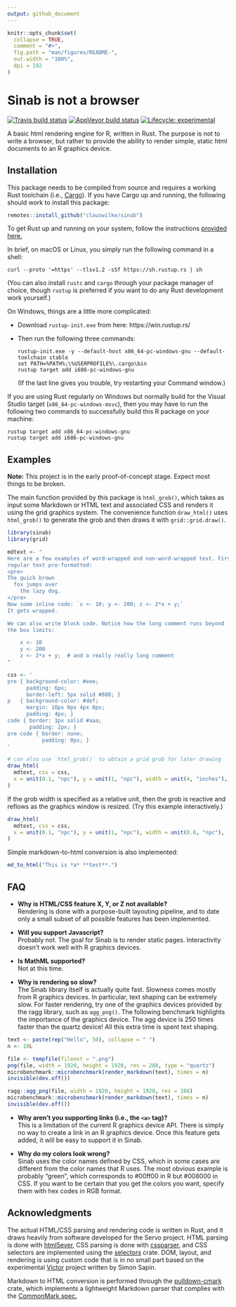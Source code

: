 ```yaml
---
output: github_document
---
```


<!-- README.md is generated from README.Rmd. Please edit that file -->

```r
knitr::opts_chunk$set(
  collapse = TRUE,
  comment = "#>",
  fig.path = "man/figures/README-",
  out.width = "100%",
  dpi = 192
)
```

# Sinab is not a browser

<!-- badges: start -->
[![Travis build status](https://travis-ci.org/clauswilke/sinab.svg?branch=master)](https://travis-ci.org/clauswilke/sinab)
[![AppVeyor build status](https://ci.appveyor.com/api/projects/status/github/clauswilke/sinab?branch=master&svg=true)](https://ci.appveyor.com/project/clauswilke/sinab)
[![Lifecycle: experimental](https://img.shields.io/badge/lifecycle-experimental-orange.svg)](https://www.tidyverse.org/lifecycle/#experimental)
<!-- badges: end -->

A basic html rendering engine for R, written in Rust. The purpose is not to write a browser, but rather to provide the ability to render simple, static html documents to an R graphics device.

## Installation

This package needs to be compiled from source and requires a working Rust toolchain (i.e., [Cargo](https://doc.rust-lang.org/cargo/getting-started/installation.html)). If you have Cargo up and running, the following should work to install this package:

```r
remotes::install_github("clauswilke/sinab")
```

To get Rust up and running on your system, follow the instructions [provided here.](https://www.rust-lang.org/learn/get-started)

In brief, on macOS or Linux, you simply run the following command in a shell:
```
curl --proto '=https' --tlsv1.2 -sSf https://sh.rustup.rs | sh
```
(You can also install `rustc` and `cargo` through your package manager of choice, though `rustup` is preferred if you want to do any Rust development work yourself.)

On Windows, things are a little more complicated:

- Download `rustup-init.exe` from here: https://win.rustup.rs/
- Then run the following three commands:  
  ```
  rustup-init.exe -y --default-host x86_64-pc-windows-gnu --default-toolchain stable
  set PATH=%PATH%;\%USERPROFILE%\.cargo\bin
  rustup target add i686-pc-windows-gnu
  ```
  (If the last line gives you trouble, try restarting your
  Command window.)

If you are using Rust regularly on Windows but normally build for the Visual Studio target (`x86_64-pc-windows-msvc`), then you may have to run the following two commands to successfully build this R package on your machine:

```
rustup target add x86_64-pc-windows-gnu
rustup target add i686-pc-windows-gnu
```

## Examples

**Note:** This project is in the early proof-of-concept stage. Expect most things to be broken.

The main function provided by this package is `html_grob()`, which takes as input some Markdown or HTML text and associated CSS and renders it using the grid graphics system. The convenience function `draw_html()` uses `html_grob()` to generate the grob and then draws it with `grid::grid.draw()`.

```r
library(sinab)
library(grid)

mdtext <- "
Here are a few examples of word-wrapped and non-word-wrapped text. First
regular text pre-formatted:
<pre>
The quick brown
  fox jumps over
    the lazy dog.
</pre>
Now some inline code: `x <- 10; y <- 200; z <- 2*x + y;`
It gets wrapped.

We can also write block code. Notice how the long comment runs beyond
the box limits:

    x <- 10
    y <- 200
    z <- 2*x + y;  # and a really really long comment
"

css <- '
pre { background-color: #eee;
      padding: 6px;
      border-left: 5px solid #888; }
p   { background-color: #def;
      margin: 16px 0px 4px 0px;
      padding: 4px; }
code { border: 1px solid #aaa; 
       padding: 2px; }
pre code { border: none;
           padding: 0px; }
'

# can also use `html_grob()` to obtain a grid grob for later drawing
draw_html(
  mdtext, css = css,
  x = unit(0.1, "npc"), y = unit(1, "npc"), width = unit(4, "inches"),
)
```

If the grob width is specified as a relative unit, then the grob is reactive and reflows as the graphics window is resized. (Try this example interactively.)

```r
draw_html(
  mdtext, css = css,
  x = unit(0.1, "npc"), y = unit(1, "npc"), width = unit(0.8, "npc"),
)
```

Simple markdown-to-html conversion is also implemented:
```r
md_to_html("This is *a* **test**.")
```


## FAQ

* **Why is HTML/CSS feature X, Y, or Z not available?**  
Rendering is done with a purpose-built layouting pipeline, and to date only a small subset of all possible features has been implemented. 

* **Will you support Javascript?**  
Probably not. The goal for Sinab is to render static pages. Interactivity doesn't work well with R graphics devices.

* **Is MathML supported?**  
Not at this time.

* **Why is rendering so slow?**  
The Sinab library itself is actually quite fast. Slowness comes mostly from R graphics devices. In particular, text shaping can be extremely slow. For faster rendering, try one of the graphics devices provided by the ragg library, such as `agg_png()`. The following benchmark highlights the importance of the graphics device. The agg device is 250 times faster than the quartz device! All this extra time is spent text shaping.

```r
text <- paste(rep("Hello", 50), collapse = " ")
n <- 10L

file <- tempfile(fileext = ".png")
png(file, width = 1920, height = 1920, res = 288, type = "quartz")
microbenchmark::microbenchmark(render_markdown(text), times = n)
invisible(dev.off())

ragg::agg_png(file, width = 1920, height = 1920, res = 288)
microbenchmark::microbenchmark(render_markdown(text), times = n)
invisible(dev.off())

```

* **Why aren't you supporting links (i.e., the `<a>` tag)?**  
This is a limitation of the current R graphics device API. There is simply no way to create a link in an R graphics device. Once this feature gets added, it will be easy to support it in Sinab.

* **Why do my colors look wrong?**  
Sinab uses the color names defined by CSS, which in some cases are different from the color names that R uses. The most obvious example is probably "green", which corresponds to #00ff00 in R but #008000 in CSS. If you want to be certain that you get the colors you want, specify them with hex codes in RGB format.

## Acknowledgments

The actual HTML/CSS parsing and rendering code is written in Rust, and it draws heavily from software developed for the Servo project. HTML parsing is done with [html5ever](https://github.com/servo/html5ever), CSS parsing is done with [cssparser](https://github.com/servo/rust-cssparser), and CSS selectors are implemented using the [selectors](https://github.com/servo/servo/tree/master/components/selectors) crate. DOM, layout, and rendering is using custom code that is in no small part based on the experimental [Victor](https://github.com/SimonSapin/victor) project written by Simon Sapin.

Markdown to HTML conversion is performed through the [pulldown-cmark](https://github.com/raphlinus/pulldown-cmark) crate, which implements a lightweight Markdown parser that complies with the [CommonMark spec.](https://spec.commonmark.org/)